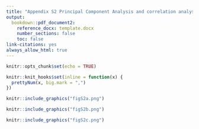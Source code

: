 ```yaml
---
title: "Appendix S2 Principal Component Analysis and correlation analysis of the soil physicochemical properties"
output:
  bookdown::pdf_document2:
    reference_docx: template.docx
    number_sections: false
    toc: false
link-citations: yes
always_allow_html: true
---
```


```r
knitr::opts_chunk$set(echo = TRUE)
```

```r
knitr::knit_hooks$set(inline = function(x) {
  prettyNum(x, big.mark = ",")
})
```

```r
knitr::include_graphics("figS2a.png")
```

```r
knitr::include_graphics("figS2b.png")
```

```r
knitr::include_graphics("figS2c.png")
```